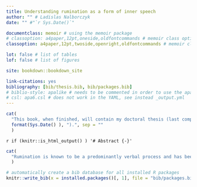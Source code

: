```yaml
--- 
title: Understanding rumination as a form of inner speech
author: "" # Ladislas Nalborczyk
date: "" #"`r Sys.Date()`"

documentclass: memoir # using the memoir package
# classoption: a4paper,12pt,oneside,oldfontcommands # memoir class options
classoption: a4paper,12pt,twoside,openright,oldfontcommands # memoir class options

lot: false # list of tables
lof: false # list of figures

site: bookdown::bookdown_site

link-citations: yes
bibliography: [bib/thesis.bib, bib/packages.bib]
# biblio-style: apalike # needs to be commented in order to use the apa6.csl instead
# csl: apa6.csl # does not work in the YAML, see instead _output.yml
---
```


<!--

`r if (knitr::is_html_output() ) '# Welcome {-}'`

-->

```r
cat(
  "This book, when finished, will contain my doctoral thesis (last compiled on ",
  format(Sys.Date() ), ").", sep = ""
  )
```

`r if (knitr::is_html_output() ) '# Abstract {-}'`

```r
cat(
  "Rumination is known to be a predominantly verbal process and has been proposed to be considered as such as a dysfunctional form of inner speech. On the other hand, research on the psychophysiology of inner speech revealed that the neural processes involved in overt speech and inner speech tend to be very similar. This is coherent with the idea that some forms of inner speech could be considered as a kind of simulation of overt speech, in the same way as imagined actions can be considered as the result of a simulation of the corresponding overt action (e.g., walking and imagined walking). In other words, the motor simulation hypothesis suggests that the speech motor system should be involved as well during inner speech production. The corollary hypothesis might be drawn, according to which the production of inner speech (and rumination) should be disrupted by a disruption of the speech motor system. We conducted a series of five studies aiming to probe the role of the speech motor system in rumination. Overall, our results highlight that although verbal rumination may be considered as a form of inner speech, it might not specifically involve the speech motor system. More precisely, we argue that rumination might be considered as a particularly strongly condensed form of inner speech that does not involve fully specified articulatory features. We discuss these findings in relation to the habit-goal framework of depressive rumination and we discuss the implications of these findings for theories of inner speech production."
  )
```

```r
# automatically create a bib database for all installed R packages
knitr::write_bib(x = installed.packages()[, 1], file = "bib/packages.bib")
```
